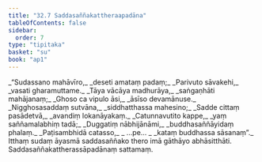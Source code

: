 ```yaml
---
title: "32.7 Saddasaññakattheraapadāna"
tableOfContents: false
sidebar:
  order: 7
type: "tipitaka"
basket: "su"
book: "ap1"
---
```



<DynamicBreadcrumb />

<Division number="34" book="ap1" bookNo="20" page="291">

<Paragraph number="3551" type="verses" book="ap1">
_“Sudassano mahāvīro,_  
_deseti amataṃ padaṃ;_  
_Parivuto sāvakehi,_  
_vasati gharamuttame._  

</Paragraph>

</Division>
<Division number="35" book="ap1" bookNo="20" page="291">

<Paragraph number="3552" type="verses" book="ap1">
_Tāya vācāya madhurāya,_  
_saṅgaṇhāti mahājanaṃ;_  
_Ghoso ca vipulo āsi,_  
_āsīso devamānuse._  

</Paragraph>

</Division>
<Division number="36" book="ap1" bookNo="20" page="291">

<Paragraph number="3553" type="verses" book="ap1">
_Nigghosasaddaṃ sutvāna,_  
_siddhatthassa mahesino;_  
_Sadde cittaṃ pasādetvā,_  
_avandiṃ lokanāyakaṃ._  

</Paragraph>

</Division>
<Division number="37" book="ap1" bookNo="20" page="291">

<Paragraph number="3554" type="verses" book="ap1">
_Catunnavutito kappe,_  
_yaṃ saññamalabhiṃ tadā;_  
_Duggatiṃ nābhijānāmi,_  
_buddhasaññāyidaṃ phalaṃ._  

</Paragraph>

</Division>
<Division number="38" book="ap1" bookNo="20" page="292">

<Paragraph number="3555" type="verses" book="ap1">
_Paṭisambhidā catasso,_  
_ …pe… _  
_kataṃ buddhassa sāsanaṃ”._  

</Paragraph>

<Paragraph number="3556" book="ap1">
Itthaṃ sudaṃ āyasmā saddasaññako thero imā gāthāyo abhāsitthāti.

</Paragraph>
</Division>

<Paragraph number="3557" type="center" book="ap1">
Saddasaññakattherassāpadānaṃ sattamaṃ.
</Paragraph>